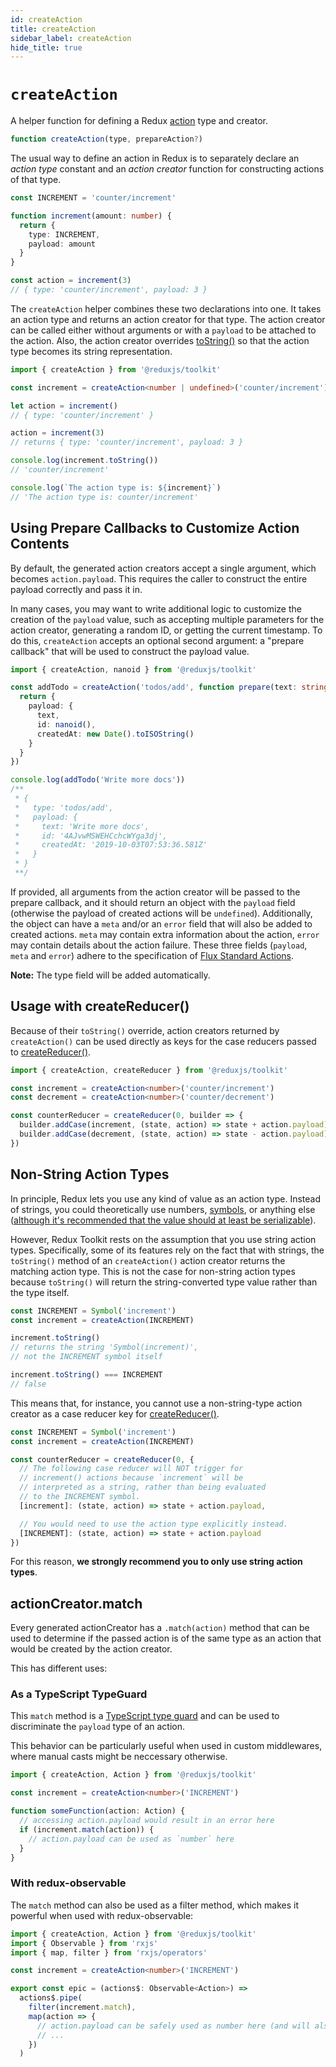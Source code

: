 ```yaml
---
id: createAction
title: createAction
sidebar_label: createAction
hide_title: true
---
```


# `createAction`

A helper function for defining a Redux [action](https://redux.js.org/basics/actions) type and creator.

```js
function createAction(type, prepareAction?)
```

The usual way to define an action in Redux is to separately declare an _action type_ constant and an _action creator_ function for constructing actions of that type.

```ts
const INCREMENT = 'counter/increment'

function increment(amount: number) {
  return {
    type: INCREMENT,
    payload: amount
  }
}

const action = increment(3)
// { type: 'counter/increment', payload: 3 }
```

The `createAction` helper combines these two declarations into one. It takes an action type and returns an action creator for that type. The action creator can be called either without arguments or with a `payload` to be attached to the action. Also, the action creator overrides [toString()](https://developer.mozilla.org/en-US/docs/Web/JavaScript/Reference/Global_Objects/Object/toString) so that the action type becomes its string representation.

```ts
import { createAction } from '@reduxjs/toolkit'

const increment = createAction<number | undefined>('counter/increment')

let action = increment()
// { type: 'counter/increment' }

action = increment(3)
// returns { type: 'counter/increment', payload: 3 }

console.log(increment.toString())
// 'counter/increment'

console.log(`The action type is: ${increment}`)
// 'The action type is: counter/increment'
```

## Using Prepare Callbacks to Customize Action Contents

By default, the generated action creators accept a single argument, which becomes `action.payload`. This requires the caller to construct the entire payload correctly and pass it in.

In many cases, you may want to write additional logic to customize the creation of the `payload` value, such as accepting multiple parameters for the action creator, generating a random ID, or getting the current timestamp. To do this, `createAction` accepts an optional second argument: a "prepare callback" that will be used to construct the payload value.

```ts
import { createAction, nanoid } from '@reduxjs/toolkit'

const addTodo = createAction('todos/add', function prepare(text: string) {
  return {
    payload: {
      text,
      id: nanoid(),
      createdAt: new Date().toISOString()
    }
  }
})

console.log(addTodo('Write more docs'))
/**
 * {
 *   type: 'todos/add',
 *   payload: {
 *     text: 'Write more docs',
 *     id: '4AJvwMSWEHCchcWYga3dj',
 *     createdAt: '2019-10-03T07:53:36.581Z'
 *   }
 * }
 **/
```

If provided, all arguments from the action creator will be passed to the prepare callback, and it should return an object with the `payload` field (otherwise the payload of created actions will be `undefined`). Additionally, the object can have a `meta` and/or an `error` field that will also be added to created actions. `meta` may contain extra information about the action, `error` may contain details about the action failure. These three fields (`payload`, `meta` and `error`) adhere to the specification of [Flux Standard Actions](https://github.com/redux-utilities/flux-standard-action#actions).

**Note:** The type field will be added automatically.

## Usage with createReducer()

Because of their `toString()` override, action creators returned by `createAction()` can be used directly as keys for the case reducers passed to [createReducer()](createReducer.mdx).

```ts
import { createAction, createReducer } from '@reduxjs/toolkit'

const increment = createAction<number>('counter/increment')
const decrement = createAction<number>('counter/decrement')

const counterReducer = createReducer(0, builder => {
  builder.addCase(increment, (state, action) => state + action.payload)
  builder.addCase(decrement, (state, action) => state - action.payload)
})
```

## Non-String Action Types

In principle, Redux lets you use any kind of value as an action type. Instead of strings, you could theoretically use numbers, [symbols](https://developer.mozilla.org/en-US/docs/Glossary/Symbol), or anything else ([although it's recommended that the value should at least be serializable](https://redux.js.org/faq/actions#why-should-type-be-a-string-or-at-least-serializable-why-should-my-action-types-be-constants)).

However, Redux Toolkit rests on the assumption that you use string action types. Specifically, some of its features rely on the fact that with strings, the `toString()` method of an `createAction()` action creator returns the matching action type. This is not the case for non-string action types because `toString()` will return the string-converted type value rather than the type itself.

```js
const INCREMENT = Symbol('increment')
const increment = createAction(INCREMENT)

increment.toString()
// returns the string 'Symbol(increment)',
// not the INCREMENT symbol itself

increment.toString() === INCREMENT
// false
```

This means that, for instance, you cannot use a non-string-type action creator as a case reducer key for [createReducer()](createReducer.mdx).

```js
const INCREMENT = Symbol('increment')
const increment = createAction(INCREMENT)

const counterReducer = createReducer(0, {
  // The following case reducer will NOT trigger for
  // increment() actions because `increment` will be
  // interpreted as a string, rather than being evaluated
  // to the INCREMENT symbol.
  [increment]: (state, action) => state + action.payload,

  // You would need to use the action type explicitly instead.
  [INCREMENT]: (state, action) => state + action.payload
})
```

For this reason, **we strongly recommend you to only use string action types**.

## actionCreator.match

Every generated actionCreator has a `.match(action)` method that can be used to determine if the passed action is of the same type as an action that would be created by the action creator.

This has different uses:

### As a TypeScript TypeGuard

This `match` method is a [TypeScript type guard](https://www.typescriptlang.org/docs/handbook/advanced-types.html#user-defined-type-guards) and can be used to discriminate the `payload` type of an action.

This behavior can be particularly useful when used in custom middlewares, where manual casts might be neccessary otherwise.

```ts
import { createAction, Action } from '@reduxjs/toolkit'

const increment = createAction<number>('INCREMENT')

function someFunction(action: Action) {
  // accessing action.payload would result in an error here
  if (increment.match(action)) {
    // action.payload can be used as `number` here
  }
}
```

### With redux-observable

The `match` method can also be used as a filter method, which makes it powerful when used with redux-observable:

```ts
import { createAction, Action } from '@reduxjs/toolkit'
import { Observable } from 'rxjs'
import { map, filter } from 'rxjs/operators'

const increment = createAction<number>('INCREMENT')

export const epic = (actions$: Observable<Action>) =>
  actions$.pipe(
    filter(increment.match),
    map(action => {
      // action.payload can be safely used as number here (and will also be correctly inferred by TypeScript)
      // ...
    })
  )
```
